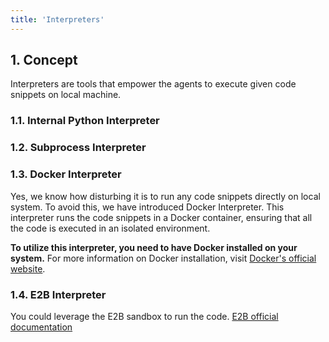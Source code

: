 ```yaml
---
title: 'Interpreters'
---
```

## 1. Concept
Interpreters are tools that empower the agents to execute given code snippets
on local machine. 

### 1.1. Internal Python Interpreter

### 1.2. Subprocess Interpreter

### 1.3. Docker Interpreter
Yes, we know how disturbing it is to run any code snippets directly on local
system. To avoid this, we have introduced Docker Interpreter. This interpreter 
runs the code snippets in a Docker container, ensuring that all the code is
executed in an isolated environment.

**To utilize this interpreter, you need to have Docker installed on your 
system.** For more information on Docker installation, visit
[Docker's official website](https://docs.docker.com/get-docker/).

### 1.4. E2B Interpreter
You could leverage the E2B sandbox to run the code. 
[E2B official documentation](https://e2b.dev/docs)